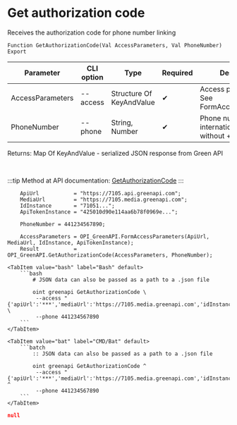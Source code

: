 ﻿---
sidebar_position: 9
description: Get authorization code and other functions to work with Green API in the Open Integration Package, a free open-source integration library for 1C:Enterprise 8, OneScript and CLI
keywords: [1C, 1С, 1С:Enterprise, 1С:Enterprise 8.3, API, Integration, Services, Exchange, OneScript, CLI, Green API]
---


# Get authorization code
 Receives the authorization code for phone number linking



`Function GetAuthorizationCode(Val AccessParameters, Val PhoneNumber) Export`

  | Parameter | CLI option | Type | Required | Description |
  |-|-|-|-|-|
  | AccessParameters | --access | Structure Of KeyAndValue | &#x2714; | Access parameters. See FormAccessParameters |
  | PhoneNumber | --phone | String, Number | &#x2714; | Phone number in international format without + and 00 |

  
  Returns:  Map Of KeyAndValue - serialized JSON response from Green API

<br/>

:::tip
Method at API documentation: [GetAuthorizationCode](https://green-api.com/docs/api/account/GetAuthorizationCode/)
:::
<br/>


```bsl title="1C:Enterprise/OneScript code example"
    ApiUrl           = "https://7105.api.greenapi.com";
    MediaUrl         = "https://7105.media.greenapi.com";
    IdInstance       = "71051...";
    ApiTokenInstance = "425010d90e114aa6b78f0969e...";

    PhoneNumber = 441234567890;

    AccessParameters = OPI_GreenAPI.FormAccessParameters(ApiUrl, MediaUrl, IdInstance, ApiTokenInstance);
    Result           = OPI_GreenAPI.GetAuthorizationCode(AccessParameters, PhoneNumber);
```
 

 <Tabs>
  
    <TabItem value="bash" label="Bash" default>
        ```bash
            # JSON data can also be passed as a path to a .json file
            
            oint greenapi GetAuthorizationCode \
             --access "{'apiUrl':'***','mediaUrl':'https://7105.media.greenapi.com','idInstance':'7105187566','apiTokenInstance':'***'}" \
             --phone 441234567890
        ```
    </TabItem>
  
    <TabItem value="bat" label="CMD/Bat" default>
        ```batch
            :: JSON data can also be passed as a path to a .json file
            
            oint greenapi GetAuthorizationCode ^
             --access "{'apiUrl':'***','mediaUrl':'https://7105.media.greenapi.com','idInstance':'7105187566','apiTokenInstance':'***'}" ^
             --phone 441234567890
        ```
    </TabItem>
</Tabs>


```json title="Result"
null
```
